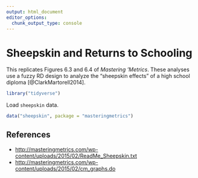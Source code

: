 ```yaml
---
output: html_document
editor_options: 
  chunk_output_type: console
---
```

# Sheepskin and Returns to Schooling

This replicates Figures 6.3 and 6.4 of *Mastering 'Metrics*.
These analyses use a fuzzy RD design to analyze the “sheepskin effects” of a high school diploma [@ClarkMartorell2014].

```r
library("tidyverse")
```

Load `sheepskin` data.
```r
data("sheepskin", package = "masteringmetrics")
```


## References {-}

-   <http://masteringmetrics.com/wp-content/uploads/2015/02/ReadMe_Sheepskin.txt>
-   <http://masteringmetrics.com/wp-content/uploads/2015/02/cm_graphs.do>
